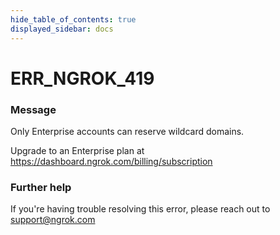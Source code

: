 ```yaml
---
hide_table_of_contents: true
displayed_sidebar: docs
---
```



# ERR_NGROK_419

### Message

Only Enterprise accounts can reserve wildcard domains.

Upgrade to an Enterprise plan at https://dashboard.ngrok.com/billing/subscription

<ErrorDetails error="err_ngrok_419" />

### Further help

If you're having trouble resolving this error, please reach out to [support@ngrok.com](mailto:support@ngrok.com?subject=Help%20with%20ERR_NGROK_419)

